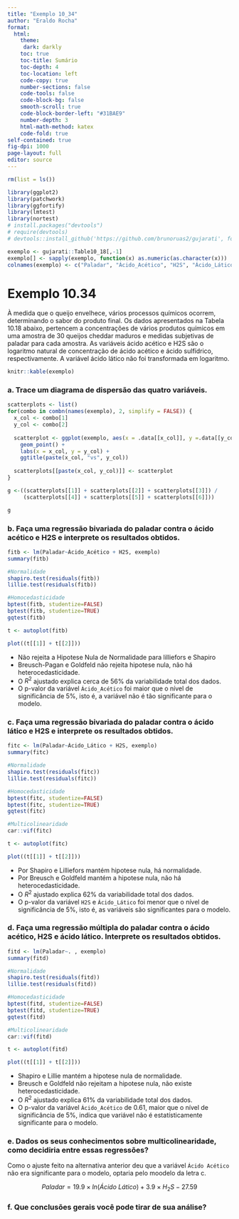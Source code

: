 ```yaml
---
title: "Exemplo 10_34"
author: "Eraldo Rocha"
format: 
  html:
    theme:
     dark: darkly
    toc: true
    toc-title: Sumário
    toc-depth: 4
    toc-location: left
    code-copy: true
    number-sections: false
    code-tools: false
    code-block-bg: false
    smooth-scroll: true
    code-block-border-left: "#31BAE9"
    number-depth: 3
    html-math-method: katex
    code-fold: true
self-contained: true
fig-dpi: 1000
page-layout: full
editor: source
---
```


```r
rm(list = ls())

library(ggplot2)
library(patchwork)
library(ggfortify)
library(lmtest)
library(nortest)
# install.packages("devtools")
# require(devtools)
# devtools::install_github('https://github.com/brunoruas2/gujarati', force = T)

exemplo <- gujarati::Table10_18[,-1]
exemplo[] <- sapply(exemplo, function(x) as.numeric(as.character(x)))
colnames(exemplo) <- c("Paladar", "Ácido_Acético", "H2S", "Ácido_Lático")
```

# Exemplo 10.34

À medida que o queijo envelhece, vários processos químicos ocorrem, determinando o sabor do produto final. Os dados apresentados na Tabela 10.18 abaixo, pertencem a concentrações de vários produtos químicos em uma amostra de 30 queijos cheddar maduros e medidas subjetivas de paladar para cada amostra. As variáveis ácido acético e H2S são o logaritmo natural de concentração de ácido acético e ácido sulfídrico, respectivamente. A variável ácido lático não foi transformada em logaritmo.

```r
knitr::kable(exemplo)
```

### a. Trace um diagrama de dispersão das quatro variáveis.

```r
scatterplots <- list()
for(combo in combn(names(exemplo), 2, simplify = FALSE)) {
  x_col <- combo[1]
  y_col <- combo[2]
  
  scatterplot <- ggplot(exemplo, aes(x = .data[[x_col]], y =.data[[y_col]])) +
    geom_point() +
    labs(x = x_col, y = y_col) +
    ggtitle(paste(x_col, "vs", y_col))
  
  scatterplots[[paste(x_col, y_col)]] <- scatterplot
}

g <-((scatterplots[[1]] + scatterplots[[2]] + scatterplots[[3]]) / 
     (scatterplots[[4]] + scatterplots[[5]] + scatterplots[[6]]))

g

```

### b. Faça uma regressão bivariada do paladar contra o ácido acético e H2S e interprete os resultados obtidos.

```r
fitb <- lm(Paladar~Ácido_Acético + H2S, exemplo)
summary(fitb)

#Normalidade 
shapiro.test(residuals(fitb)) 
lillie.test(residuals(fitb))

#Homocedasticidade
bptest(fitb, studentize=FALSE)
bptest(fitb, studentize=TRUE)
gqtest(fitb)

t <- autoplot(fitb)

plot((t[[1]] + t[[2]]))
```

-   Não rejeita a Hipotese Nula de Normalidade para lilliefors e Shapiro
-   Breusch-Pagan e Goldfeld não rejeita hipotese nula, não há heterocedasticidade.
-   O $R^2$ ajustado explica cerca de 56% da variabilidade total dos dados.
-   O p-valor da variável `Ácido_Acético` foi maior que o nível de significância de 5%, isto é, a variável não é tão significante para o modelo.

### c. Faça uma regressão bivariada do paladar contra o ácido lático e H2S e interprete os resultados obtidos.

```r
fitc <- lm(Paladar~Ácido_Lático + H2S, exemplo)
summary(fitc)

#Normalidade 
shapiro.test(residuals(fitc)) 
lillie.test(residuals(fitc))

#Homocedasticidade
bptest(fitc, studentize=FALSE)
bptest(fitc, studentize=TRUE)
gqtest(fitc)

#Multicolinearidade
car::vif(fitc)

t <- autoplot(fitc)

plot((t[[1]] + t[[2]]))
```

-   Por Shapiro e Lilliefors mantém hipotese nula, há normalidade.
-   Por Breusch e Goldfeld mantém a hipotese nula, não há heterocedasticidade.
-   O $R^2$ ajustado explica 62% da variabilidade total dos dados.
-   O p-valor da variável `H2S` e `Ácido_Lático` foi menor que o nível de significância de 5%, isto é, as variáveis são significantes para o modelo.

### d. Faça uma regressão múltipla do paladar contra o ácido acético, H2S e ácido lático. Interprete os resultados obtidos.

```r
fitd <- lm(Paladar~. , exemplo)
summary(fitd)

#Normalidade 
shapiro.test(residuals(fitd)) 
lillie.test(residuals(fitd))

#Homocedasticidade
bptest(fitd, studentize=FALSE)
bptest(fitd, studentize=TRUE)
gqtest(fitd)

#Multicolinearidade
car::vif(fitd)

t <- autoplot(fitd)

plot((t[[1]] + t[[2]]))
```

-   Shapiro e Lillie mantém a hipotese nula de normalidade.
-   Breusch e Goldfeld não rejeitam a hipotese nula, não existe heterocedasticidade.
-   O $R^2$ ajustado explica 61% da variabilidade total dos dados.
-   O p-valor da variável `Ácido_Acético` de 0.61, maior que o nível de significância de 5%, indica que variável não é estatísticamente significante para o modelo.

### e. Dados os seus conhecimentos sobre multicolinearidade, como decidiria entre essas regressões?

Como o ajuste feito na alternativa anterior deu que a variável `Ácido Acético` não era significante para o modelo, optaria pelo moodelo da letra c.

$$ Paladar = 19.9 \times ln(Ácido \ Lático)   +  3.9 \times H_2 S - 27.59 $$

### f. Que conclusões gerais você pode tirar de sua análise?
